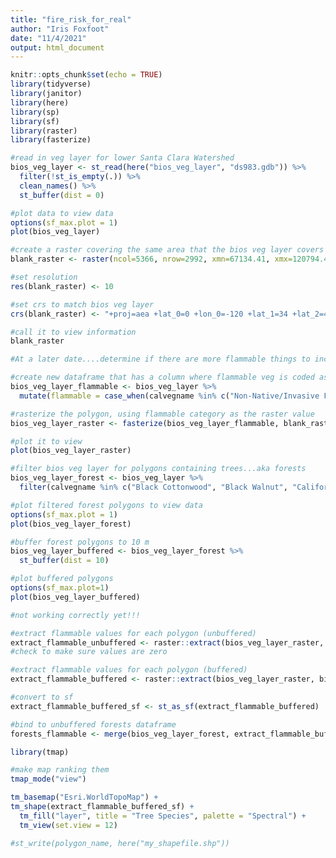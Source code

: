 ```yaml
---
title: "fire_risk_for_real"
author: "Iris Foxfoot"
date: "11/4/2021"
output: html_document
---
```


```r
knitr::opts_chunk$set(echo = TRUE)
library(tidyverse)
library(janitor)
library(here)
library(sp)
library(sf)
library(raster)
library(fasterize)
```

```r
#read in veg layer for lower Santa Clara Watershed
bios_veg_layer <- st_read(here("bios_veg_layer", "ds983.gdb")) %>% 
  filter(!st_is_empty(.)) %>% 
  clean_names() %>% 
  st_buffer(dist = 0)

#plot data to view data
options(sf_max.plot = 1)
plot(bios_veg_layer)
```

```r
#create a raster covering the same area that the bios veg layer covers
blank_raster <- raster(ncol=5366, nrow=2992, xmn=67134.41, xmx=120794.4, ymn=-423477, ymx=-393557)

#set resolution
res(blank_raster) <- 10

#set crs to match bios veg layer
crs(blank_raster) <- "+proj=aea +lat_0=0 +lon_0=-120 +lat_1=34 +lat_2=40.5 +x_0=0 +y_0=-4000000 +datum=NAD83 +units=m +no_defs"

#call it to view information
blank_raster
```

```r
#At a later date....determine if there are more flammable things to include

#create new dataframe that has a column where flammable veg is coded as one, all else zero
bios_veg_layer_flammable <- bios_veg_layer %>% 
  mutate(flammable = case_when(calvegname %in% c("Non-Native/Invasive Forb/Grass", "Perennial Grasses and Forbs", "Basin Sagebrush", "California Sagebrush", "Soft Scrub-Mixed Chaparral", "Annual Grasses and Forbs") ~ 1, T ~ 0))

#rasterize the polygon, using flammable category as the raster value
bios_veg_layer_raster <- fasterize(bios_veg_layer_flammable, blank_raster, "flammable")

#plot it to view
plot(bios_veg_layer_raster)
```

```r
#filter bios veg layer for polygons containing trees...aka forests
bios_veg_layer_forest <- bios_veg_layer %>% 
  filter(calvegname %in% c("Black Cottonwood", "Black Walnut", "California Sycamore", "Coast Live Oak", "Fremont Cottonwood", "Riparian Mixed Hardwood", "Willow (tree)"))

#plot filtered forest polygons to view data
options(sf_max.plot = 1)
plot(bios_veg_layer_forest)
```

```r
#buffer forest polygons to 10 m
bios_veg_layer_buffered <- bios_veg_layer_forest %>% 
  st_buffer(dist = 10)

#plot buffered polygons
options(sf_max.plot=1)
plot(bios_veg_layer_buffered)
```

```r
#not working correctly yet!!!

#extract flammable values for each polygon (unbuffered)
extract_flammable_unbuffered <- raster::extract(bios_veg_layer_raster, bios_veg_layer_forest, fun=mean, na.rm = T, df = T)
#check to make sure values are zero

#extract flammable values for each polygon (buffered)
extract_flammable_buffered <- raster::extract(bios_veg_layer_raster, bios_veg_layer_buffered, fun=mean, na.rm = T, sp =T)

#convert to sf
extract_flammable_buffered_sf <- st_as_sf(extract_flammable_buffered)

#bind to unbuffered forests dataframe
forests_flammable <- merge(bios_veg_layer_forest, extract_flammable_buffered_sf, by= "ID")
```

```r
library(tmap)

#make map ranking them
tmap_mode("view")

tm_basemap("Esri.WorldTopoMap") +
tm_shape(extract_flammable_buffered_sf) +
  tm_fill("layer", title = "Tree Species", palette = "Spectral") +
  tm_view(set.view = 12)
```


```r
#st_write(polygon_name, here("my_shapefile.shp"))
```


